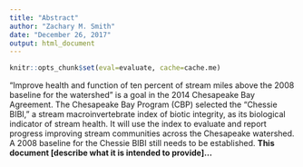 ```yaml
---
title: "Abstract"
author: "Zachary M. Smith"
date: "December 26, 2017"
output: html_document
---
```


```r
knitr::opts_chunk$set(eval=evaluate, cache=cache.me)
```

“Improve health and function of ten percent of stream miles above the 2008 baseline for the watershed” is a goal in the 2014 Chesapeake Bay Agreement. The Chesapeake Bay Program (CBP) selected the “Chessie BIBI,” a stream macroinvertebrate index of biotic integrity, as its biological indicator of stream health. It will use the index to evaluate and report progress improving stream communities across the Chesapeake watershed. A 2008 baseline for the Chessie BIBI still needs to be established. __This document [describe what it is intended to provide]…__